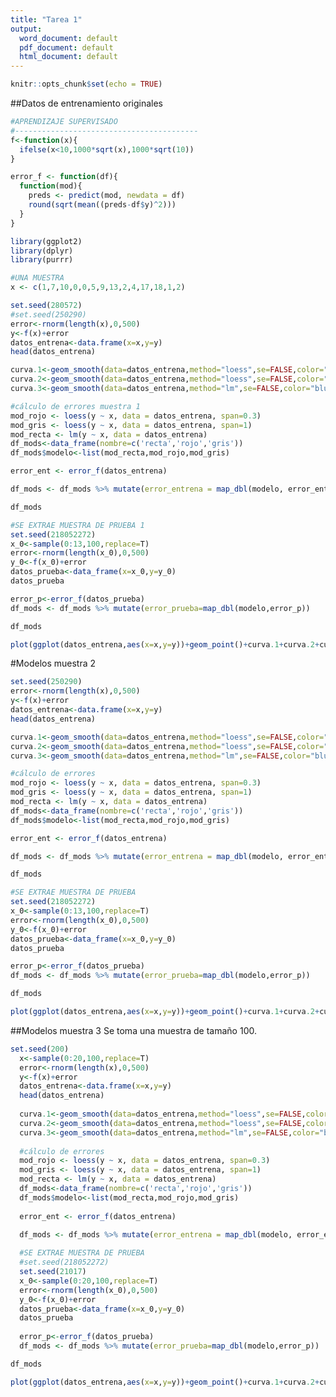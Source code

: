 ---
title: "Tarea 1"
output:
  word_document: default
  pdf_document: default
  html_document: default
---

```{r setup, include=FALSE}
knitr::opts_chunk$set(echo = TRUE)
```

##Datos de entrenamiento originales

```{r include=FALSE}
#APRENDIZAJE SUPERVISADO
#-----------------------------------------
f<-function(x){
  ifelse(x<10,1000*sqrt(x),1000*sqrt(10))
}

error_f <- function(df){
  function(mod){
    preds <- predict(mod, newdata = df)
    round(sqrt(mean((preds-df$y)^2)))
  }
}

library(ggplot2)
library(dplyr)
library(purrr)
```


```{r include=FALSE}
#UNA MUESTRA
x <- c(1,7,10,0,0,5,9,13,2,4,17,18,1,2)

set.seed(280572)
#set.seed(250290)
error<-rnorm(length(x),0,500)
y<-f(x)+error
datos_entrena<-data.frame(x=x,y=y)
head(datos_entrena)

curva.1<-geom_smooth(data=datos_entrena,method="loess",se=FALSE,color="gray",span=1,size=1.1)
curva.2<-geom_smooth(data=datos_entrena,method="loess",se=FALSE,color="red",span=0.3,size=1.1)
curva.3<-geom_smooth(data=datos_entrena,method="lm",se=FALSE,color="blue",span=1,size=1.1)
```


``` {r include=FALSE}
#cálculo de errores muestra 1
mod_rojo <- loess(y ~ x, data = datos_entrena, span=0.3)
mod_gris <- loess(y ~ x, data = datos_entrena, span=1)
mod_recta <- lm(y ~ x, data = datos_entrena)
df_mods<-data_frame(nombre=c('recta','rojo','gris'))
df_mods$modelo<-list(mod_recta,mod_rojo,mod_gris)

error_ent <- error_f(datos_entrena)

df_mods <- df_mods %>% mutate(error_entrena = map_dbl(modelo, error_ent))

df_mods

#SE EXTRAE MUESTRA DE PRUEBA 1
set.seed(218052272)
x_0<-sample(0:13,100,replace=T)
error<-rnorm(length(x_0),0,500)
y_0<-f(x_0)+error
datos_prueba<-data_frame(x=x_0,y=y_0)
datos_prueba

error_p<-error_f(datos_prueba)
df_mods <- df_mods %>% mutate(error_prueba=map_dbl(modelo,error_p))
```



```{r echo=FALSE}
df_mods 
```


```{r, echo=FALSE, ,warning=FALSE}
plot(ggplot(datos_entrena,aes(x=x,y=y))+geom_point()+curva.1+curva.2+curva.3)
```

#Modelos muestra 2
``` {r include=FALSE}
set.seed(250290)
error<-rnorm(length(x),0,500)
y<-f(x)+error
datos_entrena<-data.frame(x=x,y=y)
head(datos_entrena)

curva.1<-geom_smooth(data=datos_entrena,method="loess",se=FALSE,color="gray",span=1,size=1.1)
curva.2<-geom_smooth(data=datos_entrena,method="loess",se=FALSE,color="red",span=0.3,size=1.1)
curva.3<-geom_smooth(data=datos_entrena,method="lm",se=FALSE,color="blue",span=1,size=1.1)
```


``` {r include=FALSE}
#cálculo de errores
mod_rojo <- loess(y ~ x, data = datos_entrena, span=0.3)
mod_gris <- loess(y ~ x, data = datos_entrena, span=1)
mod_recta <- lm(y ~ x, data = datos_entrena)
df_mods<-data_frame(nombre=c('recta','rojo','gris'))
df_mods$modelo<-list(mod_recta,mod_rojo,mod_gris)

error_ent <- error_f(datos_entrena)

df_mods <- df_mods %>% mutate(error_entrena = map_dbl(modelo, error_ent))

df_mods

#SE EXTRAE MUESTRA DE PRUEBA
set.seed(218052272)
x_0<-sample(0:13,100,replace=T)
error<-rnorm(length(x_0),0,500)
y_0<-f(x_0)+error
datos_prueba<-data_frame(x=x_0,y=y_0)
datos_prueba

error_p<-error_f(datos_prueba)
df_mods <- df_mods %>% mutate(error_prueba=map_dbl(modelo,error_p))
```



```{r echo=FALSE}
df_mods 
```


```{r, echo=FALSE, ,warning=FALSE}
plot(ggplot(datos_entrena,aes(x=x,y=y))+geom_point()+curva.1+curva.2+curva.3)
```

##Modelos muestra 3
Se toma una muestra de tamaño 100.

```{r include=FALSE}
set.seed(200)
  x<-sample(0:20,100,replace=T)
  error<-rnorm(length(x),0,500)
  y<-f(x)+error
  datos_entrena<-data.frame(x=x,y=y)
  head(datos_entrena)
  
  curva.1<-geom_smooth(data=datos_entrena,method="loess",se=FALSE,color="gray",span=1,size=1.1)
  curva.2<-geom_smooth(data=datos_entrena,method="loess",se=FALSE,color="red",span=0.3,size=1.1)
  curva.3<-geom_smooth(data=datos_entrena,method="lm",se=FALSE,color="blue",span=1,size=1.1)
  
  #cálculo de errores
  mod_rojo <- loess(y ~ x, data = datos_entrena, span=0.3)
  mod_gris <- loess(y ~ x, data = datos_entrena, span=1)
  mod_recta <- lm(y ~ x, data = datos_entrena)
  df_mods<-data_frame(nombre=c('recta','rojo','gris'))
  df_mods$modelo<-list(mod_recta,mod_rojo,mod_gris)
  
  error_ent <- error_f(datos_entrena)
  
  df_mods <- df_mods %>% mutate(error_entrena = map_dbl(modelo, error_ent))

  #SE EXTRAE MUESTRA DE PRUEBA
  #set.seed(218052272)
  set.seed(21017)
  x_0<-sample(0:20,100,replace=T)
  error<-rnorm(length(x_0),0,500)
  y_0<-f(x_0)+error
  datos_prueba<-data_frame(x=x_0,y=y_0)
  datos_prueba
  
  error_p<-error_f(datos_prueba)
  df_mods <- df_mods %>% mutate(error_prueba=map_dbl(modelo,error_p))
```

```{r echo=FALSE}
df_mods
```

```{r, echo=FALSE, ,warning=FALSE}
plot(ggplot(datos_entrena,aes(x=x,y=y))+geom_point()+curva.1+curva.2+curva.3)
```